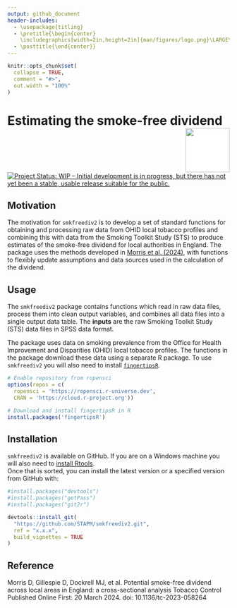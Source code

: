 ```yaml
---
output: github_document
header-includes:
  - \usepackage{titling}
  - \pretitle{\begin{center}
    \includegraphics[width=2in,height=2in]{man/figures/logo.png}\LARGE\\}
  - \posttitle{\end{center}}
---
```


<!-- README.md is generated from README.Rmd. Please edit that file -->

```r
knitr::opts_chunk$set(
  collapse = TRUE,
  comment = "#>",
  out.width = "100%"
)
```

# Estimating the smoke-free dividend <img src="hex-smkfreediv2.png" align="right" style="padding-left:10px;background-color:white;" width="100" height="100"/>

<!-- badges: start -->

[![Project Status: WIP -- Initial development is in progress, but there has not yet been a stable, usable release suitable for the public.](https://www.repostatus.org/badges/latest/active.svg)](https://www.repostatus.org/#active)

<!-- badges: end -->


## Motivation

The motivation for `smkfreediv2` is to develop a set of standard functions for obtaining and processing raw data from OHID local tobacco profiles and combining this with data from the Smoking Toolkit Study (STS) to produce estimates of the smoke-free dividend for local authorities in England. The package uses the methods developed in [Morris et al. (2024)](https://tobaccocontrol.bmj.com/content/early/2024/02/05/tc-2023-058264), with functions to flexibly update assumptions and data sources used in the calculation of the dividend.

## Usage

The `smkfreediv2` package contains functions which read in raw data files, process them into clean output variables, and combines all data files into a single output data table. The **inputs** are the raw Smoking Toolkit Study (STS) data files in SPSS data format.

The package uses data on smoking prevalence from the Office for Health Improvement and Disparities (OHID) local tobacco profiles. The functions in the package download these data using a separate R package. To use `smkfreediv2` you will also need to install [`fingertipsR`](https://github.com/ropensci/fingertipsR). 

```r
# Enable repository from ropensci
options(repos = c(
  ropensci = 'https://ropensci.r-universe.dev',
  CRAN = 'https://cloud.r-project.org'))

# Download and install fingertipsR in R
install.packages('fingertipsR')
```


## Installation

`smkfreediv2` is available on GitHub. If you are on a Windows machine you will also need to [install Rtools](https://www.rdocumentation.org/packages/installr/versions/0.22.0/topics/install.Rtools).\
Once that is sorted, you can install the latest version or a specified version from GitHub with:

```r
#install.packages("devtools")
#install.packages("getPass")
#install.packages("git2r")

devtools::install_git(
  "https://github.com/STAPM/smkfreediv2.git", 
  ref = "x.x.x",
  build_vignettes = TRUE
)

```

## Reference 

Morris D, Gillespie D, Dockrell MJ, et al. Potential smoke-free dividend across local areas in England: a cross-sectional analysis Tobacco Control Published Online First: 20 March 2024. doi: 10.1136/tc-2023-058264
